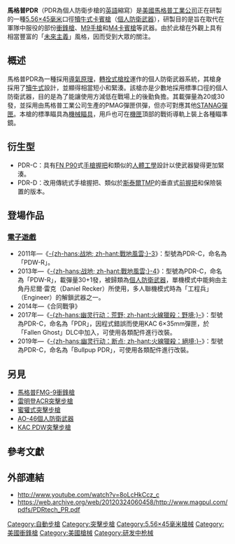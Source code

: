 {{noteTA
|G1=軍事
|G2=長度單位
|G3=Firearms
}}
{{Infobox Weapon
|name= 馬格普PDR
|image= File:Magpul PDR Sideview.png
|image_size= 300px
|caption= 馬格普PDR
|origin= {{flagcountry|United States}}
|type= [[個人防衛武器|個人防衛武器]]<br/>[[突擊步槍|突擊步槍]]
<!-- 種類選擇 -->
|is_ranged= YES
|is_bladed=
|is_explosive=
|is_artillery=
|is_vehicle=
|is_missile=
|is_UK=
<!-- 服役記錄 -->
|service= 
|used_by=
|wars= 
<!-- 生產歷史 -->
|designer= [[馬格普工業公司|馬格普工業公司]]
|design_date= 2012年—？
|manufacturer=
|unit_cost=
|production_date=
|number= 
|variants= PDR-C<br/>PDR-D
<!-- 基本規格 -->
|spec_label=
|weight= 
|length= 18—20吋<ref>[http://pewpewpew.work/usa/magpul/pdr/pdr.htm 槍炮世界—Magpul PDR]</ref>
|part_length= 10.5—12.5吋
|width=
|height=
|diameter=
|wingspan=
|crew=
<!-- 投射武器規格 --> 
|cartridge= [[5.56×45mm_NATO|5.56×45毫米北約標準彈]]
|caliber=
|barrels=
|action= [[氣動式|短行程導氣式活塞]]，[[轉拴式槍栓|轉拴式槍栓]]
|mode= 半自動、[[自動火器|全自動]]，可[[擊發調變槍械|擊發調變]]
|rate= 
|velocity= 
|energy= 
|range= 
|max_range= 
|feed= P-MAG／[[STANAG彈匣|STANAG彈匣]]<br/>[[C-Mag彈鼓|C-Mag彈鼓]]
|sights= [[機械瞄具|機械瞄具]]<br/>可透過附於[[機匣|機匣]]頂部的[[皮卡汀尼導軌|皮卡汀尼導軌]]裝上各種[[照準器|照準器]]
}}

'''馬格普PDR'''（PDR為個人防衛步槍的[[英語|英語]]縮寫）是[[美國|美國]][[馬格普工業公司|馬格普工業公司]]正在研製的一種[[5.56×45mm_NATO|5.56×45毫米]]口徑[[犢牛式|犢牛式]][[卡賓槍|卡賓槍]]（[[個人防衛武器|個人防衛武器]]），研製目的是旨在取代在軍隊中服役的部份[[衝鋒槍|衝鋒槍]]、[[M9手槍|M9手槍]]和[[M4卡賓槍|M4卡賓槍]]等武器。由於此槍在外觀上具有相當豐富的「[[未來主義|未來主義]]」風格，因而受到大眾的關注。

== 概述 ==
馬格普PDR為一種採用[[氣動式|導氣原理]]，[[轉拴式槍栓|轉拴式槍栓]]運作的個人防衛武器系統，其槍身採用了[[犢牛式|犢牛式]]設計，並顯得相當短小和緊湊。該槍亦是少數地採用標準口徑的個人防衛武器，目的是為了能讓使用方減低在戰場上的後勤負擔。其載彈量為20或30發，並採用由馬格普工業公司生產的PMAG彈匣供彈，但亦可對應其他[[STANAG彈匣|STANAG彈匣]]。本槍的標準瞄具為[[機械瞄具|機械瞄具]]，用戶也可在[[機匣|機匣]]頂部的戰術導軌上裝上各種瞄準鏡。

== 衍生型 ==
* PDR-C：具有[[FN_P90衝鋒槍|FN P90]]式[[手槍握把|手槍握把]]和類似的[[人體工學|人體工學]]設計以使武器變得更加緊湊。
* PDR-D：改用傳統式手槍握把、類似於[[斯泰爾TMP衝鋒槍|斯泰爾TMP]]的垂直式[[輔助握把|前握把]]和保險裝置的版本。

==登場作品==

===[[電子遊戲|電子遊戲]]===
* 2011年—《[[戰地風雲3|-{zh-hans:战地; zh-hant:戰地風雲;}-3]]》：型號為PDR-C，命名為「PDW-R」。
* 2013年—《[[戰地風雲4|-{zh-hans:战地; zh-hant:戰地風雲;}-4]]》：型號為PDR-C，命名為「PDW-R」，載彈量30+1發，被歸類為[[個人防衛武器|個人防衛武器]]，單機模式中能夠由主角丹尼爾·雷克（Daniel Recker）所使用，多人聯機模式時為「工程兵」（Engineer）的解鎖武器之一。
* 2014年—《合同戰爭》
*2017年—《[[火線獵殺：野境|-{zh-hans:幽灵行动：荒野; zh-hant:火線獵殺：野境;}-]]》：型號為PDR-C，命名為「PDR」，因程式錯誤而使用KAC 6×35mm彈匣，於「Fallen Ghost」DLC中加入，可使用各類配件進行改裝。
* 2019年—《[[幽灵行动：断点|-{zh-hans:幽灵行动：断点; zh-hant:火線獵殺：絕境;}-]]》：型號為PDR-C，命名為「Bullpup PDR」，可使用各類配件進行改裝。

== 另見 ==
* [[馬格普FMG-9衝鋒槍|馬格普FMG-9衝鋒槍]]
* [[雷明登ACR突擊步槍|雷明登ACR突擊步槍]]
* [[蜜獾式突擊步槍|蜜獾式突擊步槍]]
* [[AO-46個人防衛武器|AO-46個人防衛武器]]
* [[KAC_PDW突擊步槍|KAC PDW突擊步槍]]

== 參考文獻 ==
<references/>

== 外部連結 ==
* http://www.youtube.com/watch?v=8oLcHkCcz_c
* https://web.archive.org/web/20120324060458/http://www.magpul.com/pdfs/PDRtech_PR.pdf

{{個人防衛武器}}
{{犢牛式槍械}}

[[Category:自動步槍|Category:自動步槍]]
[[Category:突擊步槍|Category:突擊步槍]]
[[Category:5.56×45毫米槍械|Category:5.56×45毫米槍械]]
[[Category:美國衝鋒槍|Category:美國衝鋒槍]]
[[Category:美國槍械|Category:美國槍械]]
[[Category:研发中枪械|Category:研发中枪械]]